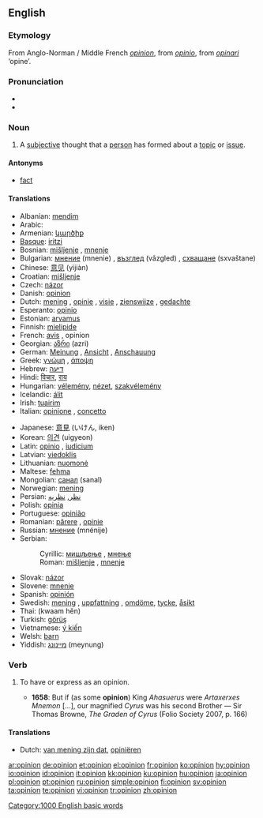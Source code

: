 {{see|opinión}}
==English==

{{rank|wind|drew|strength|596|opinion|according|walked|office}}

===Etymology===
From Anglo-Norman / Middle French ''[[#French|opinion]]'', from {{L.}} ''[[opinio]]'', from ''[[opinari]]'' ‘opine’.

===Pronunciation===
* {{IPA|/əˈpɪnjən/}}
* {{audio|en-us-opinion.ogg|Audio (US)}}

===Noun===
{{en-noun}}

# A [[subjective]] thought that a [[person]] has formed about a [[topic]] or [[issue]].

====Antonyms====
* [[fact]]

====Translations====
{{trans-top|subjective thought}}
* Albanian: [[mendim]]
* Arabic: {{Arab|[[رأي]]}} {{IPAchar|(rā’i)}} {{m}}
* Armenian: [[կարծիք]]
* [[Basque]]: [[iritzi]]
* Bosnian: [[mišljenje]] {{n}}, [[mnenje]] {{n}}
* Bulgarian: [[мнение]] (mnenie) {{n}}, [[възглед]] (vǎzgled) {{m}}, [[схващане]] (sxvaštane) {{n}}
* Chinese: [[意见]] (yìjiàn)
* Croatian: [[mišljenje]]
* Czech: [[názor]] {{m}}
* Danish: [[#Danish|opinion]]
* Dutch: [[mening]] {{f}}, [[opinie]] {{f}}, [[visie]] {{f}}, [[zienswijze]] {{f}}, [[gedachte]] {{f}}
* Esperanto: [[opinio]]
* Estonian: [[arvamus]]
* Finnish: [[mielipide]]
* French: [[avis#French|avis]] {{m}}, opinion {{f}}
* Georgian: [[აზრი]] (azri)
* German: [[Meinung]] {{f}}, [[Ansicht]] {{f}}, [[Anschauung]] {{f}}
* Greek: [[γνώμη]] {{f}}, [[άποψη]] {{f}}
* Hebrew: [[דיעה]] {{f}}
* Hindi: [[विचार]], [[राय]]
* Hungarian: [[vélemény]], [[nézet]], [[szakvélemény]]
* Icelandic: [[álit]]
* Irish: [[tuairim]]
* Italian: [[opinione]] {{f}}, [[concetto]] {{m}}
{{trans-mid}}
* Japanese: [[意見]] (いけん, iken)
* Korean: [[의견]] (uigyeon)
* Latin: [[opinio]] {{f}}, [[iudicium]] {{n}}
* Latvian: [[viedoklis]] {{m}}
* Lithuanian: [[nuomonė]] {{f}}
* Maltese: [[fehma]]
* Mongolian: [[санал]] (sanal)
* Norwegian: [[mening]]
* Persian: [[نظر]], [[نظريه]]
* Polish: [[opinia]] {{f}}
* Portuguese: [[opinião]] {{f}}
* Romanian: [[părere]] {{f}}, [[opinie]] {{f}}
* Russian: [[мнение]] (mnénije) {{n}}
* Serbian:
*: Cyrillic: [[мишљење]] {{n}}, [[мнење]] {{n}}
*: Roman: [[mišljenje]] {{n}}, [[mnenje]] {{n}}
* Slovak: [[názor]] {{m}}
* Slovene: [[mnenje]] {{n}}
* Spanish: [[opinión]] {{f}}
* Swedish: [[mening]] {{c}}, [[uppfattning]] {{c}}, [[omdöme]], [[tycke]], [[åsikt]]
* Thai: {{Thai|[[ความเห็น]]}} (kwaam hĕn)
* Turkish: [[görüş]]
* Vietnamese: [[ý kiến]]
* Welsh: [[barn]]
* Yiddish: [[מיינונג]] (meynung) {{f}}
{{trans-bottom}}

===Verb===
{{en-verb}}

# {{transitive}} To have or express as an opinion.
#* '''1658''': But if (as some '''opinion''') King ''Ahasuerus'' were ''Artaxerxes Mnemon'' [...], our magnified ''Cyrus'' was his second Brother — Sir Thomas Browne, ''The Graden of Cyrus'' (Folio Society 2007, p. 166)

====Translations====
{{trans-top|To have or express as an opinion}}
* Dutch: [[van mening zijn dat]], [[opiniëren]]
{{trans-mid}}
{{trans-bottom}}

[[Category:1000 English basic words]]

[[ar:opinion]]
[[de:opinion]]
[[et:opinion]]
[[el:opinion]]
[[fr:opinion]]
[[ko:opinion]]
[[hy:opinion]]
[[io:opinion]]
[[id:opinion]]
[[it:opinion]]
[[kk:opinion]]
[[ku:opinion]]
[[hu:opinion]]
[[ja:opinion]]
[[pl:opinion]]
[[pt:opinion]]
[[ru:opinion]]
[[simple:opinion]]
[[fi:opinion]]
[[sv:opinion]]
[[ta:opinion]]
[[te:opinion]]
[[vi:opinion]]
[[tr:opinion]]
[[zh:opinion]]